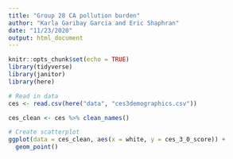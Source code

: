 ```yaml
---
title: "Group 28 CA pollution burden"
author: "Karla Garibay Garcia and Eric Shaphran"
date: "11/23/2020"
output: html_document
---
```


```r
knitr::opts_chunk$set(echo = TRUE)
library(tidyverse)
library(janitor)
library(here)
```

```r
# Read in data
ces <- read.csv(here("data", "ces3demographics.csv"))

ces_clean <- ces %>% clean_names()
```

```r
# Create scatterplot
ggplot(data = ces_clean, aes(x = white, y = ces_3_0_score)) +
  geom_point()
```

